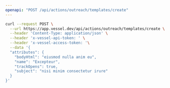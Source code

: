 ```yaml
---
openapi: "POST /api/actions/outreach/templates/create"
---
```


<RequestExample>

```bash Request
curl --request POST \
  --url https://app.vessel.dev/api/actions/outreach/templates/create \
  --header 'Content-Type: application/json' \
  --header 'x-vessel-api-token: ' \
  --header 'x-vessel-access-token: '\
  --data '{
  "attributes": {
    "bodyHtml": "eiusmod nulla anim eu",
    "name": "Excepteur",
    "trackOpens": true,
    "subject": "nisi minim consectetur irure"
  }
}'
```

</RequestExample>
